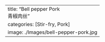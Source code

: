 ---
title: "Bell pepper Pork <br> 青椒肉丝"
categories: [Stir-fry, Pork]
image: ./Images/bell-pepper-pork.jpg
---